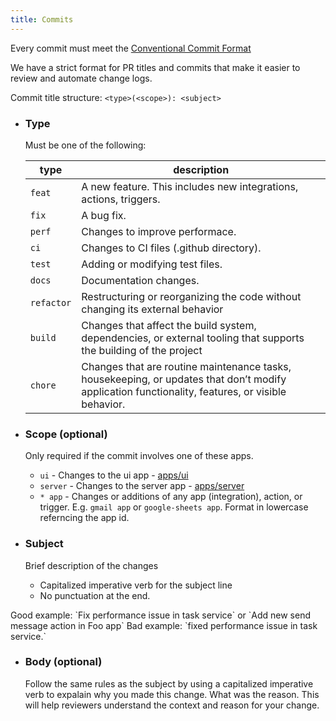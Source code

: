 ```yaml
---
title: Commits
---
```


Every commit must meet the [Conventional Commit Format](https://www.conventionalcommits.org/en/v1.0.0/)

We have a strict format for PR titles and commits that make it easier to review and automate change logs.

Commit title structure: `<type>(<scope>): <subject>`

- ### Type

  Must be one of the following:

  | type       | description                                                                                                                                      |
  | ---------- | ------------------------------------------------------------------------------------------------------------------------------------------------ |
  | `feat`     | A new feature. This includes new integrations, actions, triggers.                                                                                |
  | `fix`      | A bug fix.                                                                                                                                       |
  | `perf`     | Changes to improve performace.                                                                                                                   |
  | `ci`       | Changes to CI files (.github directory).                                                                                                         |
  | `test`     | Adding or modifying test files.                                                                                                                  |
  | `docs`     | Documentation changes.                                                                                                                           |
  | `refactor` | Restructuring or reorganizing the code without changing its external behavior                                                                    |
  | `build`    | Changes that affect the build system, dependencies, or external tooling that supports the building of the project                                |
  | `chore`    | Changes that are routine maintenance tasks, housekeeping, or updates that don’t modify application functionality, features, or visible behavior. |

- ### Scope (optional)

  Only required if the commit involves one of these apps.

  - `ui` - Changes to the ui app - [apps/ui](apps/ui)
  - `server` - Changes to the server app - [apps/server](apps/server)
  - `* app` - Changes or additions of any app (integration), action, or trigger. E.g. `gmail app` or `google-sheets app`. Format in lowercase referncing the app id.

- ### Subject

  Brief description of the changes

  - Capitalized imperative verb for the subject line
  - No punctuation at the end.

<Callout>
  Good example: `Fix performance issue in task service` or `Add new send message
  action in Foo app`
</Callout>

<Callout type="error">
  Bad example: `fixed performance issue in task service.`
</Callout>

- ### Body (optional)

  Follow the same rules as the subject by using a capitalized imperative verb to expalain why you made this change. What was the reason. This will help reviewers understand the context and reason for your change.
